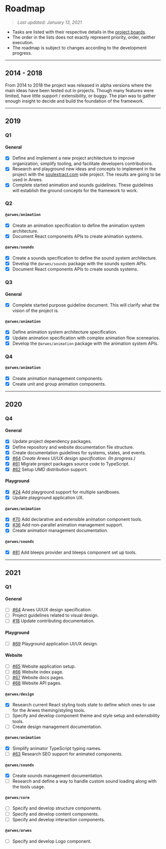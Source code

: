 
# Roadmap

> _Last updated: January 13, 2021_

- Tasks are listed with their respective details in the [project boards](https://github.com/arwes/arwes/projects).
- The order in the lists does not exactly represent priority, order, neither execution.
- The roadmap is subject to changes according to the development progress.

----

## 2014 - 2018

From 2014 to 2018 the project was released in alpha versions where the main
ideas have been tested out in projects. Though many features were limited, have
little support / extensibility, or buggy. The plan was to gather enough insight
to decide and build the foundation of the framework.

----

## 2019

### Q1

#### General

- [x] Define and implement a new project architecture to improve organization,
simplify tooling, and facilitate developers contributions.
- [x] Research and playground new ideas and concepts to implement in the project
with the [soulextract.com](https://github.com/soulextract/soulextract.com) side
project. The results are going to be used in Arwes.
- [x] Complete started animation and sounds guidelines. These guidelines will
establish the ground concepts for the framework to work.

### Q2

#### `@arwes/animation`

- [x] Create an animation specification to define the animation system architecture.
- [x] Document React components APIs to create animation systems.

#### `@arwes/sounds`

- [x] Create a sounds specification to define the sound system architecture.
- [x] Develop the `@arwes/sounds` package with the sounds system APIs.
- [x] Document React components APIs to create sounds systems.

### Q3

#### General

- [x] Complete started purpose guideline document. This will clarify what
the vision of the project is.

#### `@arwes/animation`

- [x] Define animation system architecture specification.
- [x] Update animation specification with complex animation flow scenearios.
- [x] Develop the `@arwes/animation` package with the animation system APIs.

### Q4

#### `@arwes/animation`

- [x] Create animation management components.
- [x] Create unit and group animation components.

----

## 2020

### Q4

#### General

- [x] Update project dependency packages.
- [x] Define repository and website documentation file structure.
- [x] Create documentation guidelines for systems, states, and events.
- [x] [#64](https://github.com/arwes/arwes/issues/64) _Create Arwes UI/UX design
specification. (In progress.)_
- [x] [#61](https://github.com/arwes/arwes/issues/61) Migrate project packages
source code to TypeScript.
- [x] [#62](https://github.com/arwes/arwes/issues/62) Setup UMD distribution support.

#### Playground

- [x] [#24](https://github.com/arwes/arwes/issues/24) Add playground support for
multiple sandboxes.
- [x] Update playground application UX.

#### `@arwes/animation`

- [x] [#70](https://github.com/arwes/arwes/issues/70) Add declarative and extensible
animation component tools.
- [x] [#36](https://github.com/arwes/arwes/issues/36) Add non-parallel animation
management support.
- [x] Create animation management documentation.

#### `@arwes/sounds`

- [x] [#81](https://github.com/arwes/arwes/issues/81) Add bleeps provider and bleeps
component set up tools.

----

## 2021

### Q1

#### General

- [ ] [#64](https://github.com/arwes/arwes/issues/64) Arwes UI/UX design specification.
- [ ] Project guidelines related to visual design.
- [ ] [#18](https://github.com/arwes/arwes/issues/18) Update contributing documentation.

#### Playground

- [ ] [#69](https://github.com/arwes/arwes/issues/69) Playground application UI/UX
design.

#### Website

- [ ] [#65](https://github.com/arwes/arwes/issues/65) Website application setup.
- [ ] [#66](https://github.com/arwes/arwes/issues/66) Website index page.
- [ ] [#67](https://github.com/arwes/arwes/issues/67) Website docs pages.
- [ ] [#68](https://github.com/arwes/arwes/issues/68) Website API pages.

#### `@arwes/design`

- [x] Research current React styling tools state to define which ones to use for
the Arwes theming/styling tools.
- [ ] Specify and develop component theme and style setup and extensibility tools.
- [ ] Create design management documentation.

#### `@arwes/animation`

- [x] Simplify animator TypeScript typing names.
- [ ] [#63](https://github.com/arwes/arwes/issues/63) Research SEO support for
animated components.

#### `@arwes/sounds`

- [x] Create sounds management documentation.
- [ ] Research and define a way to handle custom sound loading along with the
tools usage.

#### `@arwes/core`

- [ ] Specify and develop structure components.
- [ ] Specify and develop content components.
- [ ] Specify and develop interaction components.

#### `@arwes/arwes`

- [ ] Specify and develop Logo component.
